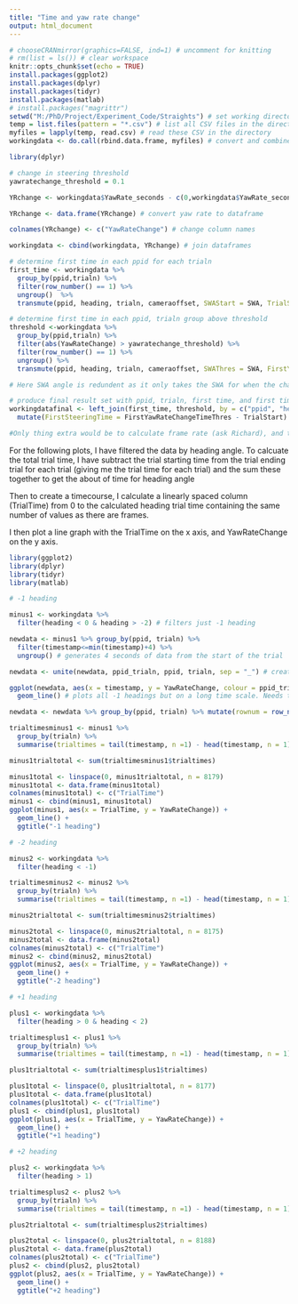 ```yaml
---
title: "Time and yaw rate change"
output: html_document
---
```


```r
# chooseCRANmirror(graphics=FALSE, ind=1) # uncomment for knitting
# rm(list = ls()) # clear workspace
knitr::opts_chunk$set(echo = TRUE)
install.packages(ggplot2)
install.packages(dplyr)
install.packages(tidyr)
install.packages(matlab)
# install.packages("magrittr")
setwd("M:/PhD/Project/Experiment_Code/Straights") # set working directory
temp = list.files(pattern = "*.csv") # list all CSV files in the directory
myfiles = lapply(temp, read.csv) # read these CSV in the directory
workingdata <- do.call(rbind.data.frame, myfiles) # convert and combine the CSV files into dataframe

```

```r
library(dplyr)

# change in steering threshold
yawratechange_threshold = 0.1

YRchange <- workingdata$YawRate_seconds - c(0,workingdata$YawRate_seconds[-length(workingdata$YawRate_seconds)]) # calculating difference in yawrate

YRchange <- data.frame(YRchange) # convert yaw rate to dataframe

colnames(YRchange) <- c("YawRateChange") # change column names

workingdata <- cbind(workingdata, YRchange) # join dataframes

# determine first time in each ppid for each trialn
first_time <- workingdata %>%
  group_by(ppid,trialn) %>% 
  filter(row_number() == 1) %>% 
  ungroup()  %>% 
  transmute(ppid, heading, trialn, cameraoffset, SWAStart = SWA, TrialStart = timestamp, StartWorld_x = World_x, StartWorld_z = World_z, StartWorldYaw = WorldYaw, StartYawRate_seconds = YawRate_seconds, StartYawRateChange = YawRateChange) #use transmute to rename nwly computed variable (TrialStart) future join, ungroup first to allow for column rename of grouping variable

# determine first time in each ppid, trialn group above threshold 
threshold <-workingdata %>%
  group_by(ppid,trialn) %>%
  filter(abs(YawRateChange) > yawratechange_threshold) %>%
  filter(row_number() == 1) %>%
  ungroup() %>%
  transmute(ppid, heading, trialn, cameraoffset, SWAThres = SWA, FirstYawRateChangeTimeThres = timestamp, ThresWorld_x = World_x, ThresWorld_z = World_z, ThresWorldYaw = WorldYaw, ThresYawRate_seconds = YawRate_seconds, ThresYawRateChange = YawRateChange) #use transmute to rename for future join, ungroup first to allow for column rename of grouping variable

# Here SWA angle is redundent as it only takes the SWA for when the change in yaw rate is over the threshold... I'm interested in ThresYawRateChange (first change in yaw rate over threhsold) and FirstYawRateChangeTimeThres (first timestamp where yaw rate change is over threshold).

# produce final result set with ppid, trialn, first time, and first time above yaw rate change threshold
workingdatafinal <- left_join(first_time, threshold, by = c("ppid", "heading", "cameraoffset", "trialn")) %>%
  mutate(FirstSteeringTime = FirstYawRateChangeTimeThres - TrialStart) # calculate final result: first timestamp where change in yaw rate is over threshold minus starting trial timestamp

#Only thing extra would be to calculate frame rate (ask Richard), and then multiply by change in yaw rate to get yaw rate per second per second.

```

For the following plots, I have filtered the data by heading angle. To calcuate the total trial time, I have subtract the trial starting time from the trial ending trial for each trial (giving me the trial time for each trial) and the sum these together to get the about of time for heading angle

Then to create a timecourse, I calculate a linearly spaced column (TrialTime) from 0 to the calculated heading trial time containing the same number of values as there are frames.

I then plot a line graph with the TrialTime on the x axis, and YawRateChange on the y axis. 

```r


library(ggplot2)
library(dplyr)
library(tidyr)
library(matlab)

# -1 heading

minus1 <- workingdata %>%
  filter(heading < 0 & heading > -2) # filters just -1 heading

newdata <- minus1 %>% group_by(ppid, trialn) %>%
  filter(timestamp<=min(timestamp)+4) %>%
  ungroup() # generates 4 seconds of data from the start of the trial

newdata <- unite(newdata, ppid_trialn, ppid, trialn, sep = "_") # creates unique ID for trial and ppid in order to plot together

ggplot(newdata, aes(x = timestamp, y = YawRateChange, colour = ppid_trialn)) +
  geom_line() # plots all -1 headings but on a long time scale. Needs to be 4 second scale with data plotted on top of each other

newdata <- newdata %>% group_by(ppid, trialn) %>% mutate(rownum = row_number())

trialtimesminus1 <- minus1 %>%
  group_by(trialn) %>%
  summarise(trialtimes = tail(timestamp, n =1) - head(timestamp, n = 1))

minus1trialtotal <- sum(trialtimesminus1$trialtimes)

minus1total <- linspace(0, minus1trialtotal, n = 8179)
minus1total <- data.frame(minus1total)
colnames(minus1total) <- c("TrialTime")
minus1 <- cbind(minus1, minus1total)
ggplot(minus1, aes(x = TrialTime, y = YawRateChange)) +
  geom_line() +
  ggtitle("-1 heading")

# -2 heading 

minus2 <- workingdata %>%
  filter(heading < -1)

trialtimesminus2 <- minus2 %>%
  group_by(trialn) %>%
  summarise(trialtimes = tail(timestamp, n =1) - head(timestamp, n = 1))

minus2trialtotal <- sum(trialtimesminus2$trialtimes)

minus2total <- linspace(0, minus2trialtotal, n = 8175)
minus2total <- data.frame(minus2total)
colnames(minus2total) <- c("TrialTime")
minus2 <- cbind(minus2, minus2total)
ggplot(minus2, aes(x = TrialTime, y = YawRateChange)) +
  geom_line() +
  ggtitle("-2 heading")

# +1 heading

plus1 <- workingdata %>%
  filter(heading > 0 & heading < 2)

trialtimesplus1 <- plus1 %>%
  group_by(trialn) %>%
  summarise(trialtimes = tail(timestamp, n =1) - head(timestamp, n = 1))

plus1trialtotal <- sum(trialtimesplus1$trialtimes)

plus1total <- linspace(0, plus1trialtotal, n = 8177)
plus1total <- data.frame(plus1total)
colnames(plus1total) <- c("TrialTime")
plus1 <- cbind(plus1, plus1total)
ggplot(plus1, aes(x = TrialTime, y = YawRateChange)) +
  geom_line() +
  ggtitle("+1 heading")

# +2 heading

plus2 <- workingdata %>%
  filter(heading > 1)

trialtimesplus2 <- plus2 %>%
  group_by(trialn) %>%
  summarise(trialtimes = tail(timestamp, n =1) - head(timestamp, n = 1))

plus2trialtotal <- sum(trialtimesplus2$trialtimes)

plus2total <- linspace(0, plus2trialtotal, n = 8188)
plus2total <- data.frame(plus2total)
colnames(plus2total) <- c("TrialTime")
plus2 <- cbind(plus2, plus2total)
ggplot(plus2, aes(x = TrialTime, y = YawRateChange)) +
  geom_line() +
  ggtitle("+2 heading")

```

